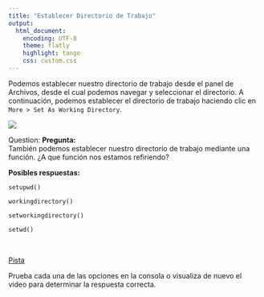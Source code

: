```yaml
---
title: "Establecer Directorio de Trabajo"
output:
  html_document: 
    encoding: UTF-8
    theme: flatly
    highlight: tango
    css: custom.css
---
```




Podemos establecer nuestro directorio de trabajo desde el panel de Archivos, desde
el cual podemos navegar y seleccionar el directorio. A continuación, podemos 
establecer el directorio de trabajo haciendo clic en `More > Set As Working Directory`. 


![](https://i.imgur.com/JLcFMRh.png)


<div class="alert alert-warning" role="alert">
<span class="glyphicon glyphicon-question-sign" aria-hidden="true"></span>
<span class="sr-only">Question:</span>
**Pregunta:**</br>
También podemos establecer nuestro directorio de trabajo mediante una función.
¿A que función nos estamos refiriendo?

**Posibles respuestas:**
<p><span class="glyphicon glyphicon-check" aria-hidden="true">  `setupwd()`</span></p>
<p><span class="glyphicon glyphicon-check" aria-hidden="true">  `workingdirectory()`</span></p>
<p><span class="glyphicon glyphicon-check" aria-hidden="true">  `setworkingdirectory()`</span></p>
<p><span class="glyphicon glyphicon-check" aria-hidden="true">  `setwd()`</span></p>
</div>

</br>

<p>
<a class="btn btn-primary" data-toggle="collapse" href="#hint" aria-expanded="false" aria-controls="collapseExample">
<span class="glyphicon glyphicon-exclamation-sign" aria-hidden="true">     Pista</span></a>
</p>
<div class="collapse" id="hint">
<div class="card card-block">
<div class="alert alert-info" role="alert">
Prueba cada una de las opciones en la consola o visualiza de nuevo el video para 
determinar la respuesta correcta.
</div>


